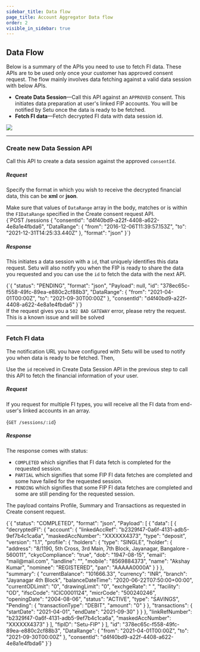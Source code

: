 ```yaml
---
sidebar_title: Data flow
page_title: Account Aggregator Data flow
order: 2
visible_in_sidebar: true
---
```


## Data Flow

Below is a summary of the APIs you need to use to fetch FI data. These APIs are to be used only once your customer has approved consent request. The flow mainly involves data fetching against a valid data session with below APIs.

-   **Create Data Session**—Call this API against an `APPROVED` consent. This initiates data preparation at user's linked FIP accounts. You will be notified by Setu once the data is ready to be fetched.
-   **Fetch FI data**—Fetch decrypted FI data with data session id.

![](https://storage.googleapis.com/strapi-assets/latest/data_session_56485983c0/data_session_56485983c0.png)

<hr class="primary" />

### Create new Data Session API

Call this API to create a data session against the approved `consentId`.

##### Request

Specify the format in which you wish to receive the decrypted financial data, this can be **xml** or **json**.

<Callout type="tip">
    Make sure that values of <code>DataRange</code> array in the body, matches
    or is within the <code>FIDataRange</code> specified in the Create consent
    request API.
</Callout>

<br />

<CodeBlockWithCopy language="json">
    {`POST /sessions
{
    "consentId": "d4f40bd9-a22f-4408-a622-4e8a1e4fbda6",
    "DataRange": {
        "from": "2016-12-06T11:39:57.153Z",
        "to": "2021-12-31T14:25:33.440Z"
    },
    "format": "json"
}`}
</CodeBlockWithCopy>

##### Response

This initiates a data session with a `id`, that uniquely identifies this data request. Setu will also notify you when the FIP is ready to share the data you requested and you can use the `id` to fetch the data with the next API.

<CodeBlockWithCopy language="json">
    {`{
    "status": "PENDING",
    "format": "json",
    "Payload": null,
    "id": "378ec65c-f558-49fc-89ea-e880c2cf88b3",
    "DataRange": {
        "from": "2021-04-01T00:00Z",
        "to": "2021-09-30T00:00Z"
    },
    "consentId": "d4f40bd9-a22f-4408-a622-4e8a1e4fbda6"
}`}
</CodeBlockWithCopy>

<br />

<Callout type="warning">
    If the request gives you a <code>502 BAD GATEWAY</code> error, please retry
    the request. This is a known issue and will be solved
</Callout>

<hr class="primary" />

### Fetch FI data

The notification URL you have configured with Setu will be used to notify you when data is ready to be fetched. Then,

Use the `id` received in Create Data Session API in the previous step to call this API to fetch the financial information of your user.

##### Request

If you request for multiple FI types, you will receive all the FI data from end-user's linked accounts in an array.

<CodeBlockWithCopy language="json">{`GET /sessions/:id`}</CodeBlockWithCopy>

##### Response

The response comes with status:

-   `COMPLETED` which signifies that FI data fetch is completed for the requested session.
-   `PARTIAL` which signifies that some FIP FI data fetches are completed and some have failed for the requested session.
-   `PENDING` which signifies that some FIP FI data fetches are completed and some are still pending for the requested session.

The payload contains Profile, Summary and Transactions as requested in Create consent request.

<CodeBlockWithCopy language="json">
    {`{
    "status": "COMPLETED",
    "format": "json", 
    "Payload": [
        {
            "data": [
                {
                    "decryptedFI": {
                        "account": {
                            "linkedAccRef": "b2329f47-0a6f-4131-adb5-9ef7b4c1ca6a",
                            "maskedAccNumber": "XXXXXX4373",
                            "type": "deposit",
                            "version": "1.1",
                            "profile": {
                                "holders": {
                                    "type": "SINGLE",
                                    "holder": {
                                        "address": "8/1190, 5th Cross, 3rd Main, 7th Block, Jayanagar, Bangalore - 560011",
                                        "ckycCompliance": "true",
                                        "dob": "1947-08-15",
                                        "email": "mail@mail.com",
                                        "landline": "",
                                        "mobile": "8569884373",
                                        "name": "Akshay Kumar",
                                        "nominee": "REGISTERED",
                                        "pan": "AAAAA0000A"
                                    }
                                }
                            },
                            "summary": {
                                "currentBalance": "101666.33",
                                "currency": "INR",
                                "branch": "Jayanagar 4th Block",
                                "balanceDateTime": "2020-06-22T07:50:00+00:00",
                                "currentODLimit": "0",
                                "drawingLimit": "0",
                                "exchgeRate": " ",
                                "facility": "OD",
                                "ifscCode": "ICIC0001124",
                                "micrCode": "500240246",
                                "openingDate": "2004-08-06",
                                "status": "ACTIVE",
                                "type": "SAVINGS",
                                "Pending": {
                                    "transactionType": "DEBIT",
                                    "amount": "0"
                                }
                            },
                            "transactions": {
                                "startDate": "2021-04-01",
                                "endDate": "2021-09-30"
                            }
                        }
                    },
                    "linkRefNumber": "b2329f47-0a6f-4131-adb5-9ef7b4c1ca6a",
                    "maskedAccNumber": "XXXXXX4373"
                }
            ],
            "fipID": "Setu-FIP"
        }
    ],
    "id": "378ec65c-f558-49fc-89ea-e880c2cf88b3",
    "DataRange": {
        "from": "2021-04-01T00:00Z",
        "to": "2021-09-30T00:00Z"
    },
    "consentId": "d4f40bd9-a22f-4408-a622-4e8a1e4fbda6"
}`}
</CodeBlockWithCopy>

<WasPageHelpful />
